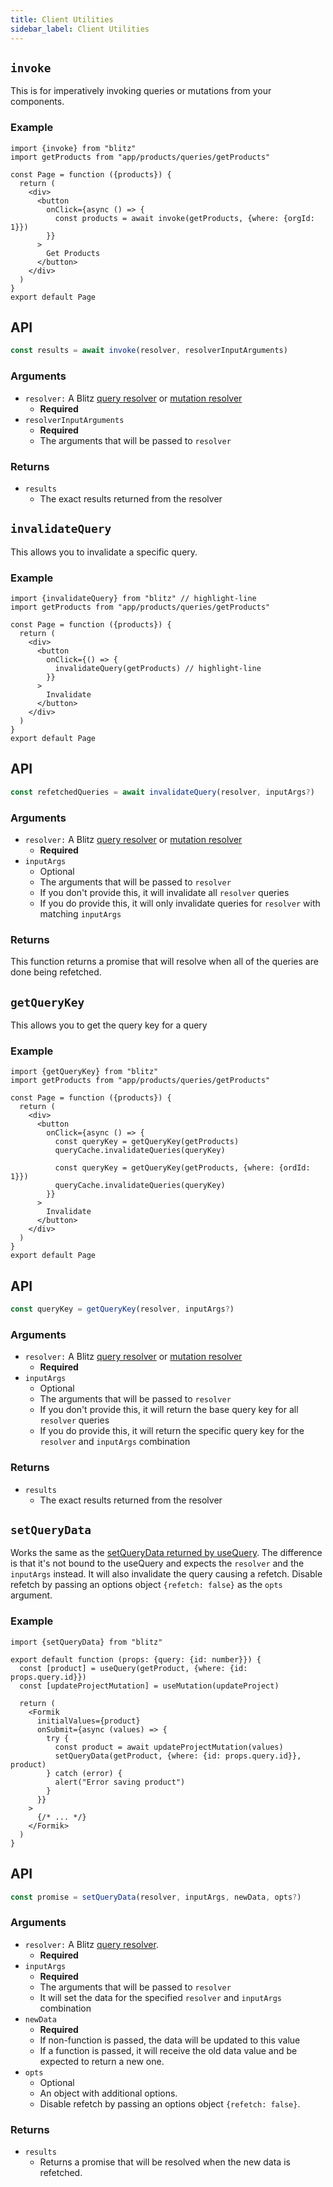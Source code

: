 ```yaml
---
title: Client Utilities
sidebar_label: Client Utilities
---
```


## `invoke`

This is for imperatively invoking queries or mutations from your components.

### Example

```tsx
import {invoke} from "blitz"
import getProducts from "app/products/queries/getProducts"

const Page = function ({products}) {
  return (
    <div>
      <button
        onClick={async () => {
          const products = await invoke(getProducts, {where: {orgId: 1}})
        }}
      >
        Get Products
      </button>
    </div>
  )
}
export default Page
```

## API

<!-- prettier-ignore -->
```js
const results = await invoke(resolver, resolverInputArguments)
```

### Arguments

- `resolver:` A Blitz [query resolver](./query-resolvers) or [mutation resolver](./mutation-resolvers)
  - **Required**
- `resolverInputArguments`
  - **Required**
  - The arguments that will be passed to `resolver`

### Returns

- `results`
  - The exact results returned from the resolver

## `invalidateQuery`

This allows you to invalidate a specific query.

### Example

```tsx
import {invalidateQuery} from "blitz" // highlight-line
import getProducts from "app/products/queries/getProducts"

const Page = function ({products}) {
  return (
    <div>
      <button
        onClick={() => {
          invalidateQuery(getProducts) // highlight-line
        }}
      >
        Invalidate
      </button>
    </div>
  )
}
export default Page
```

## API

<!-- prettier-ignore -->
```js
const refetchedQueries = await invalidateQuery(resolver, inputArgs?)
```

### Arguments

- `resolver:` A Blitz [query resolver](./query-resolvers) or [mutation resolver](./mutation-resolvers)
  - **Required**
- `inputArgs`
  - Optional
  - The arguments that will be passed to `resolver`
  - If you don't provide this, it will invalidate all `resolver` queries
  - If you do provide this, it will only invalidate queries for `resolver` with matching `inputArgs`

### Returns

This function returns a promise that will resolve when all of the queries are done being refetched.

## `getQueryKey`

This allows you to get the query key for a query

### Example

```tsx
import {getQueryKey} from "blitz"
import getProducts from "app/products/queries/getProducts"

const Page = function ({products}) {
  return (
    <div>
      <button
        onClick={async () => {
          const queryKey = getQueryKey(getProducts)
          queryCache.invalidateQueries(queryKey)

          const queryKey = getQueryKey(getProducts, {where: {ordId: 1}})
          queryCache.invalidateQueries(queryKey)
        }}
      >
        Invalidate
      </button>
    </div>
  )
}
export default Page
```

## API

<!-- prettier-ignore -->
```js
const queryKey = getQueryKey(resolver, inputArgs?)
```

### Arguments

- `resolver:` A Blitz [query resolver](./query-resolvers) or [mutation resolver](./mutation-resolvers)
  - **Required**
- `inputArgs`
  - Optional
  - The arguments that will be passed to `resolver`
  - If you don't provide this, it will return the base query key for all `resolver` queries
  - If you do provide this, it will return the specific query key for the `resolver` and `inputArgs` combination

### Returns

- `results`
  - The exact results returned from the resolver

## `setQueryData`

Works the same as the [setQueryData returned by useQuery](./use-query#setQueryData). The difference is that it's not bound to the
useQuery and expects the `resolver` and the `inputArgs` instead. It will also invalidate the query causing a refetch.
Disable refetch by passing an options object `{refetch: false}` as the `opts` argument.

### Example

```tsx
import {setQueryData} from "blitz"

export default function (props: {query: {id: number}}) {
  const [product] = useQuery(getProduct, {where: {id: props.query.id}})
  const [updateProjectMutation] = useMutation(updateProject)

  return (
    <Formik
      initialValues={product}
      onSubmit={async (values) => {
        try {
          const product = await updateProjectMutation(values)
          setQueryData(getProduct, {where: {id: props.query.id}}, product)
        } catch (error) {
          alert("Error saving product")
        }
      }}
    >
      {/* ... */}
    </Formik>
  )
}
```

## API

<!-- prettier-ignore -->
```js
const promise = setQueryData(resolver, inputArgs, newData, opts?)
```

### Arguments

- `resolver:` A Blitz [query resolver](./query-resolvers).
  - **Required**
- `inputArgs`
  - **Required**
  - The arguments that will be passed to `resolver`
  - It will set the data for the specified `resolver` and `inputArgs` combination
- `newData`
  - **Required**
  - If non-function is passed, the data will be updated to this value
  - If a function is passed, it will receive the old data value and be expected to return a new one.
- `opts`
  - Optional
  - An object with additional options.
  - Disable refetch by passing an options object `{refetch: false}`.

### Returns

- `results`
  - Returns a promise that will be resolved when the new data is refetched.
